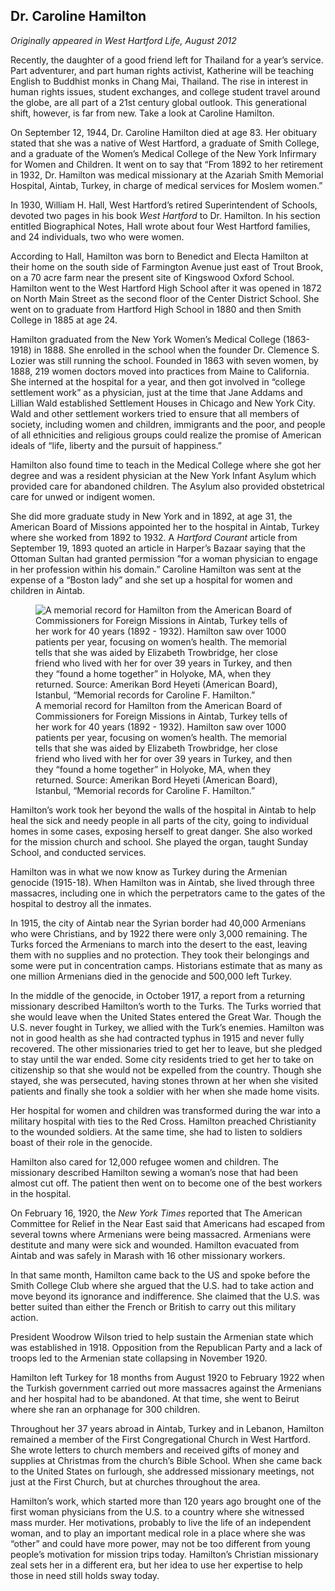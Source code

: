 ## Dr. Caroline Hamilton {-}

*Originally appeared in West Hartford Life, August 2012*

Recently, the daughter of a good friend left for Thailand for a year’s service. Part adventurer, and part human rights activist, Katherine will be teaching English to Buddhist monks in Chang Mai, Thailand. The rise in interest in human rights issues, student exchanges, and college student travel around the globe, are all part of a 21st century global outlook. This generational shift, however, is far from new. Take a look at Caroline Hamilton.

On September 12, 1944, Dr. Caroline Hamilton died at age 83. Her obituary stated that she was a native of West Hartford, a graduate of Smith College, and a graduate of the Women’s Medical College of the New York Infirmary for Women and Children. It went on to say that “From 1892 to her retirement in 1932, Dr. Hamilton was medical missionary at the Azariah Smith Memorial Hospital, Aintab, Turkey, in charge of medical services for Moslem women.”

In 1930, William H. Hall, West Hartford’s retired Superintendent of Schools, devoted two pages in his book *West Hartford* to Dr. Hamilton. In his section entitled Biographical Notes, Hall wrote about four West Hartford families, and 24 individuals, two who were women.

According to Hall, Hamilton was born to Benedict and Electa Hamilton at their home on the south side of Farmington Avenue just east of Trout Brook, on a 70 acre farm near the present site of Kingswood Oxford School. Hamilton went to the West Hartford High School after it was opened in 1872 on North Main Street as the second floor of the Center District School. She went on to graduate from Hartford High School in 1880 and then Smith College in 1885 at age 24.

Hamilton graduated from the New York Women’s Medical College (1863-1918) in 1888. She enrolled in the school when the founder Dr. Clemence S. Lozier was still running the school. Founded in 1863 with seven women, by 1888, 219 women doctors moved into practices from Maine to California. She interned at the hospital for a year, and then got involved in “college settlement work” as a physician, just at the time that Jane Addams and Lillian Wald established Settlement Houses in Chicago and New York City. Wald and other settlement workers tried to ensure that all members of society, including women and children, immigrants and the poor, and people of all ethnicities and religious groups could realize the promise of American ideals of "life, liberty and the pursuit of happiness."

Hamilton also found time to teach in the Medical College where she got her degree and was a resident physician at the New York Infant Asylum which provided care for abandoned children. The Asylum also provided obstetrical care for unwed or indigent women.

She did more graduate study in New York and in 1892, at age 31, the American Board of Missions appointed her to the hospital in Aintab, Turkey where she worked from 1892 to 1932. A *Hartford Courant* article from September 19, 1893 quoted an article in Harper’s Bazaar saying that the Ottoman Sultan had granted permission ”for a woman physician to engage in her profession within his domain.” Caroline Hamilton was sent at the expense of a “Boston lady” and she set up a hospital for women and children in Aintab.

![A memorial record for Hamilton from the American Board of Commissioners for Foreign Missions in Aintab, Turkey tells of her work for 40 years (1892 - 1932). Hamilton saw over 1000 patients per year, focusing on women’s health. The memorial tells that she was aided by Elizabeth Trowbridge, her close friend who lived with her for over 39 years in Turkey, and then they “found a home together” in Holyoke, MA, when they returned. Source: Amerikan Bord Heyeti (American Board), Istanbul, "Memorial records for Caroline F. Hamilton."](images/07-hamilton.jpg)

Hamilton’s work took her beyond the walls of the hospital in Aintab to help heal the sick and needy people in all parts of the city, going to individual homes in some cases, exposing herself to great danger. She also worked for the mission church and school. She played the organ, taught Sunday School, and conducted services.

Hamilton was in what we now know as Turkey during the Armenian genocide (1915-18). When Hamilton was in Aintab, she lived through three massacres, including one in which the perpetrators came to the gates of the hospital to destroy all the inmates.

In 1915, the city of Aintab near the Syrian border had 40,000 Armenians who were Christians, and by 1922 there were only 3,000 remaining. The Turks forced the Armenians to march into the desert to the east, leaving them with no supplies and no protection. They took their belongings and some were put in concentration camps. Historians estimate that as many as one million Armenians died in the genocide and 500,000 left Turkey.

In the middle of the genocide, in October 1917, a report from a returning missionary described Hamilton’s worth to the Turks. The Turks worried that she would leave when the United States entered the Great War. Though the U.S. never fought in Turkey, we allied with the Turk’s enemies. Hamilton was not in good health as she had contracted typhus in 1915 and never fully recovered. The other missionaries tried to get her to leave, but she pledged to stay until the war ended. Some city residents tried to get her to take on citizenship so that she would not be expelled from the country. Though she stayed, she was persecuted, having stones thrown at her when she visited patients and finally she took a soldier with her when she made home visits.

Her hospital for women and children was transformed during the war into a military hospital with ties to the Red Cross. Hamilton preached Christianity to the wounded soldiers. At the same time, she had to listen to soldiers boast of their role in the genocide.

Hamilton also cared for 12,000 refugee women and children. The missionary described Hamilton sewing a woman’s nose that had been almost cut off. The patient then went on to become one of the best workers in the hospital.

On February 16, 1920, the *New York Times* reported that The American Committee for Relief in the Near East said that Americans had escaped from several towns where Armenians were being massacred. Armenians were destitute and many were sick and wounded. Hamilton evacuated from Aintab and was safely in Marash with 16 other missionary workers.

In that same month, Hamilton came back to the US and spoke before the Smith College Club where she argued that the U.S. had to take action and move beyond its ignorance and indifference. She claimed that the U.S. was better suited than either the French or British to carry out this military action.

President Woodrow Wilson tried to help sustain the Armenian state which was established in 1918. Opposition from the Republican Party and a lack of troops led to the Armenian state collapsing in November 1920.

Hamilton left Turkey for 18 months from August 1920 to February 1922 when the Turkish government carried out more massacres against the Armenians and her hospital had to be abandoned. At that time, she went to Beirut where she ran an orphanage for 300 children.

Throughout her 37 years abroad in Aintab, Turkey and in Lebanon, Hamilton remained a member of the First Congregational Church in West Hartford. She wrote letters to church members and received gifts of money and supplies at Christmas from the church’s Bible School. When she came back to the United States on furlough, she addressed missionary meetings, not just at the First Church, but at churches throughout the area.

Hamilton’s work, which started more than 120 years ago brought one of the first woman physicians from the U.S. to a country where she witnessed mass murder. Her motivations, probably to live the life of an independent woman, and to play an important medical role in a place where she was “other” and could have more power, may not be too different from young people's motivation for mission trips today. Hamilton’s Christian missionary zeal sets her in a different era, but her idea to use her expertise to help those in need still holds sway today.
